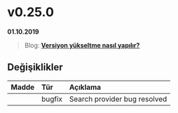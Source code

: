 
# v0.25.0

**01.10.2019**

> Blog: [__Versiyon yükseltme nasıl yapılır?__](/blog/how-to-version-upgrade)

## Değişiklikler

| Madde             | Tür           | Açıklama                                                                                          |
|:------------------|:--------------|:--------------------------------------------------------------------------------------------------|
|                   | bugfix        | Search provider bug resolved                                                                      |

<br/>